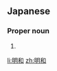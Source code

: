 ==Japanese==
{{ja-kanjitab|あき|かず}}

===Proper noun===
{{ja-pos|あきかず|proper}}

# {{given name|male|lang=ja|sort=あきかず}}

[[li:明和]]
[[zh:明和]]